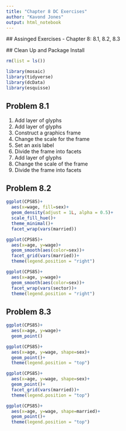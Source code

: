 ```yaml
---
title: "Chapter 8 DC Exercises"
author: "Kavond Jones"
output: html_notebook
---
```

 
 ## Assinged Exercises 
 - Chapter 8: 8.1, 8.2, 8.3
 
 ## Clean Up and Package Install 
```r
rm(list = ls())

library(mosaic)
library(tidyverse)
library(dcData)
library(esquisse)
```
 
## Problem 8.1 
1. Add layer of glyphs 
2. Add layer of glyphs
3. Construct a graphics frame 
4. Change the scale for the frame
5. Set an axis label 
6. Divide the frame into facets 
7. Add layer of glyphs 
8. Change the scale of the frame 
9. Divide the frame into facets 

## Problem 8.2
```r
ggplot(CPS85)+
  aes(x=wage, fill=sex)+
  geom_density(adjust = 1L, alpha = 0.5)+
  scale_fill_hue()+
  theme_minimal()+
  facet_wrap(vars(married))

```

```r
ggplot(CPS85)+
  aes(x=age, y=wage)+
  geom_smooth(aes(color=sex))+
  facet_grid(vars(married))+
  theme(legend.position = "right")
```

```r
ggplot(CPS85)+
  aes(x=age, y=wage)+
  geom_smooth(aes(color=sex))+
  facet_wrap(vars(sector))+
  theme(legend.position = "right")
```


## Problem 8.3 

```r
ggplot(CPS85)+
  aes(x=age, y=wage)+
  geom_point()
```

```r
ggplot(CPS85)+
  aes(x=age, y=wage, shape=sex)+
  geom_point()+
  theme(legend.position = "top")
```

```r
ggplot(CPS85)+
  aes(x=age, y=wage, shape=sex)+
  geom_point()+
  facet_grid(vars(married))+
  theme(legend.position = "top")
```

```r
ggplot(CPS85)+
  aes(x=age, y=wage, shape=married)+
  geom_point()+
  theme(legend.position = "top")
```

